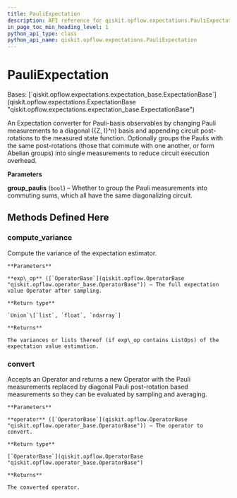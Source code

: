 ```yaml
---
title: PauliExpectation
description: API reference for qiskit.opflow.expectations.PauliExpectation
in_page_toc_min_heading_level: 1
python_api_type: class
python_api_name: qiskit.opflow.expectations.PauliExpectation
---
```


# PauliExpectation

<Class id="qiskit.opflow.expectations.PauliExpectation" isDedicatedPage={true} github="https://github.com/qiskit/qiskit/tree/stable/0.22/qiskit/opflow/expectations/pauli_expectation.py" signature="PauliExpectation(group_paulis=True)">
  Bases: [`qiskit.opflow.expectations.expectation_base.ExpectationBase`](qiskit.opflow.expectations.ExpectationBase "qiskit.opflow.expectations.expectation_base.ExpectationBase")

  An Expectation converter for Pauli-basis observables by changing Pauli measurements to a diagonal (\{Z, I}^n) basis and appending circuit post-rotations to the measured state function. Optionally groups the Paulis with the same post-rotations (those that commute with one another, or form Abelian groups) into single measurements to reduce circuit execution overhead.

  **Parameters**

  **group\_paulis** (`bool`) – Whether to group the Pauli measurements into commuting sums, which all have the same diagonalizing circuit.

  ## Methods Defined Here

  ### compute\_variance

  <Function id="qiskit.opflow.expectations.PauliExpectation.compute_variance" signature="PauliExpectation.compute_variance(exp_op)">
    Compute the variance of the expectation estimator.

    **Parameters**

    **exp\_op** ([`OperatorBase`](qiskit.opflow.OperatorBase "qiskit.opflow.operator_base.OperatorBase")) – The full expectation value Operator after sampling.

    **Return type**

    `Union`\[`list`, `float`, `ndarray`]

    **Returns**

    The variances or lists thereof (if exp\_op contains ListOps) of the expectation value estimation.
  </Function>

  ### convert

  <Function id="qiskit.opflow.expectations.PauliExpectation.convert" signature="PauliExpectation.convert(operator)">
    Accepts an Operator and returns a new Operator with the Pauli measurements replaced by diagonal Pauli post-rotation based measurements so they can be evaluated by sampling and averaging.

    **Parameters**

    **operator** ([`OperatorBase`](qiskit.opflow.OperatorBase "qiskit.opflow.operator_base.OperatorBase")) – The operator to convert.

    **Return type**

    [`OperatorBase`](qiskit.opflow.OperatorBase "qiskit.opflow.operator_base.OperatorBase")

    **Returns**

    The converted operator.
  </Function>
</Class>

